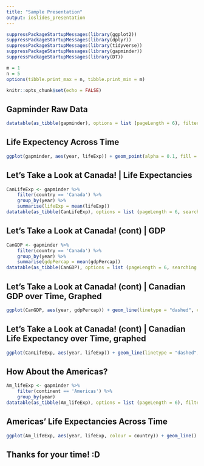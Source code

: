 ```yaml
---
title: "Sample Presentation"
output: ioslides_presentation
--- 
```


```r

suppressPackageStartupMessages(library(ggplot2))
suppressPackageStartupMessages(library(dplyr))
suppressPackageStartupMessages(library(tidyverse))
suppressPackageStartupMessages(library(gapminder))
suppressPackageStartupMessages(library(DT))

m = 1
n = 5
options(tibble.print_max = n, tibble.print_min = m)

```

```r
knitr::opts_chunk$set(echo = FALSE)
```

## Gapminder Raw Data

```r
datatable(as_tibble(gapminder), options = list (pageLength = 6), filter = "bottom")
```

## Life Expectency Across Time 

```r
ggplot(gapminder, aes(year, lifeExp)) + geom_point(alpha = 0.1, fill = "dark blue", colour = "dark blue") + theme_bw() + ylab("Life Expectancy")
```

## Let's Take a Look at Canada! | Life Expectancies {.build}

```r
CanLifeExp <- gapminder %>%
    filter(country == 'Canada') %>%
    group_by(year) %>%
    summarise(lifeExp = mean(lifeExp))
datatable(as_tibble(CanLifeExp), options = list (pageLength = 6, searching = FALSE))
```

## Let's Take a Look at Canada! (cont) | GDP {.build}

```r
CanGDP <- gapminder %>%
    filter(country == 'Canada') %>%
    group_by(year) %>%
    summarise(gdpPercap = mean(gdpPercap))
datatable(as_tibble(CanGDP), options = list (pageLength = 6, searching = FALSE))
```

## Let's Take a Look at Canada! (cont) | Canadian GDP over Time, Graphed {.build}


```r
ggplot(CanGDP, aes(year, gdpPercap)) + geom_line(linetype = "dashed", colour = "dark grey") + ylab("GDP Per Capita") + theme_minimal() + geom_point(colour = "red")
```

## Let's Take a Look at Canada! (cont) | Canadian Life Expectancy over Time, graphed {.build}


```r
ggplot(CanLifeExp, aes(year, lifeExp)) + geom_line(linetype = "dashed", colour = "dark grey") + ylab("Life Expectancy") + theme_minimal() + geom_point(colour = "red")
```

## How About the Americas? {.build}

```r
Am_lifeExp <- gapminder %>%
    filter(continent == 'Americas') %>%
    group_by(year)
datatable(as_tibble(Am_lifeExp), options = list (pageLength = 6), filter = "bottom")
```

## Americas' Life Expectancies Across Time {.build}

```r
ggplot(Am_lifeExp, aes(year, lifeExp, colour = country)) + geom_line() + ylab("Life Expectancy") + theme_minimal()
```


## Thanks for your time! :D
 
